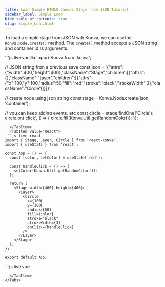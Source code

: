 ```yaml
---
title: Load Simple HTML5 Canvas Stage from JSON Tutorial
sidebar_label: Simple Load
hide_table_of_contents: true
slug: Simple_Load.html
---
```


To load a simple stage from JSON with Konva, we can use the `Konva.Node.create()` method.
The `create()` method accepts a JSON string and container id as arguments.


<Tabs>
  <TabItem value="Vanilla" default>
```js live vanilla
import Konva from 'konva';

// JSON string from a previous save
const json = '{"attrs":{"width":400,"height":400},"className":"Stage","children":[{"attrs":{},"className":"Layer","children":[{"attrs":{"x":100,"y":100,"radius":50,"fill":"red","stroke":"black","strokeWidth":3},"className":"Circle"}]}]}';

// create node using json string
const stage = Konva.Node.create(json, 'container');

// you can keep adding events, etc
const circle = stage.findOne('Circle');
circle.on('click', () => {
  circle.fill(Konva.Util.getRandomColor());
});
```
  </TabItem>
  <TabItem value="React">
```js live react
import { Stage, Layer, Circle } from 'react-konva';
import { useState } from 'react';

const App = () => {
  const [color, setColor] = useState('red');

  const handleClick = () => {
    setColor(Konva.Util.getRandomColor());
  };

  return (
    <Stage width={400} height={400}>
      <Layer>
        <Circle
          x={100}
          y={100}
          radius={50}
          fill={color}
          stroke="black"
          strokeWidth={3}
          onClick={handleClick}
        />
      </Layer>
    </Stage>
  );
};

export default App;
```
  </TabItem>
  <TabItem value="Vue">
```js live vue
<template>
  <v-stage :config="stageSize">
    <v-layer>
      <v-circle
        :config="circleConfig"
        @click="handleClick"
      />
    </v-layer>
  </v-stage>
</template>

<script setup>
import { ref } from 'vue';
import Konva from 'konva';

const stageSize = {
  width: 400,
  height: 400
};

const circleConfig = ref({
  x: 100,
  y: 100,
  radius: 50,
  fill: 'red',
  stroke: 'black',
  strokeWidth: 3
});

const handleClick = () => {
  circleConfig.value = {
    ...circleConfig.value,
    fill: Konva.Util.getRandomColor()
  };
};
</script>
```
  </TabItem>
</Tabs> 